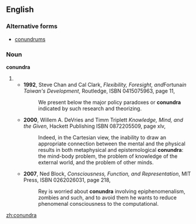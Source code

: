 ==English==

===Alternative forms===
*[[conundrums]] {{qualifier|more common}}
===Noun===
'''conundra''' {{p}}

# {{plural of|[[conundrum#English|conundrum]]}}
#*'''1992''', Steve Chan and Cal Clark, ''Flexibility, Foresight, and ''Fortuna'' in Taiwan's Development'', Routledge, ISBN 0415075963, page 11,
#*:We present below the major policy paradoxes or '''conundra''' indicated by such research and theorizing.
#*'''2000''', Willem A. DeVries and Timm Triplett ''Knowledge, Mind, and the Given'', Hackett Publishing ISBN 0872205509, page xlv,
#*:Indeed, in the Cartesian view, the inability to draw an appropriate connection between the mental and the physical results in both metaphysical and epistemological '''conundra''': the mind-body problem, the problem of knowledge of the external world, and the problem of other minds.
#*'''2007''', Ned Block, ''Consciousness, Function, and Representation'', MIT Press, ISBN 0262026031, page 218,
#*:Rey is worried about '''conundra''' involving epiphenomenalism, zombies and such, and to avoid them he wants to reduce phenomenal consciousness to the computational.
[[zh:conundra]]